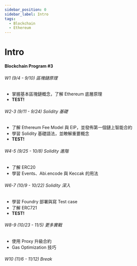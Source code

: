 ```yaml
---
sidebar_position: 0
sidebar_label: Intro
tags:
  - Blockchain
  - Ethereum
---
```



# Intro

#### Blockchain Program #3

###### W1 (9/4 - 9/10) 區塊鏈原理

- 掌握基本區塊鏈概念，了解 Ethereum 底層原理
- **TEST!**

###### W2-3 (9/11 - 9/24) Solidity 基礎

- 了解 Ethereum Fee Model 與 EIP，並發佈第一個鏈上智能合約
- 學習 Solidity 基礎語法，並瞭解重要概念
- **TEST!**

###### W4-5 (9/25 - 10/8) Solidity 進階

- 了解 ERC20
- 學習 Events、Abi.encode 與 Keccak 的用法

###### W6-7 (10/9 - 10/22) Solidity 深入

- 學習 Foundry 部署與寫 Test case
- 了解 ERC721
- **TEST!**

###### W8-9 (10/23 - 11/5) 更多實戰

- 使用 Proxy 升級合約
- Gas Optimization 技巧

###### W10 (11/6 - 11/12) Break
